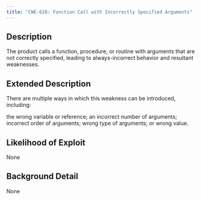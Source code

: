 ```yaml
---
title: "CWE-628: Function Call with Incorrectly Specified Arguments"
---
```


## Description
The product calls a function, procedure, or routine with arguments that are not correctly specified, leading to always-incorrect behavior and resultant weaknesses.

## Extended Description

There are multiple ways in which this weakness can be introduced, including:

the wrong variable or reference;
an incorrect number of arguments;
incorrect order of arguments;
wrong type of arguments; or
wrong value.



## Likelihood of Exploit
None

## Background Detail
None
        